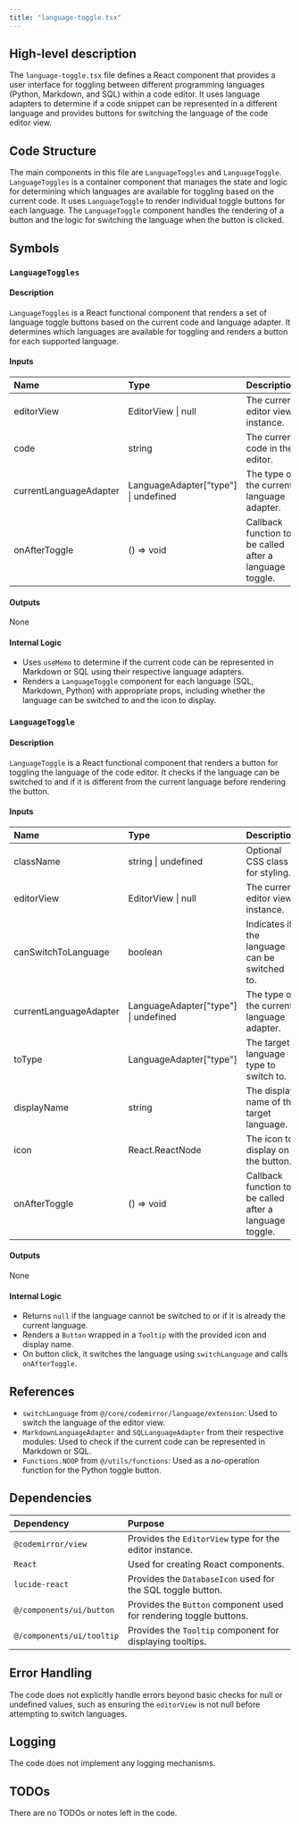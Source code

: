 ```yaml
---
title: "language-toggle.tsx"
---
```


## High-level description

The `language-toggle.tsx` file defines a React component that provides a user interface for toggling between different programming languages (Python, Markdown, and SQL) within a code editor. It uses language adapters to determine if a code snippet can be represented in a different language and provides buttons for switching the language of the code editor view.

## Code Structure

The main components in this file are `LanguageToggles` and `LanguageToggle`. `LanguageToggles` is a container component that manages the state and logic for determining which languages are available for toggling based on the current code. It uses `LanguageToggle` to render individual toggle buttons for each language. The `LanguageToggle` component handles the rendering of a button and the logic for switching the language when the button is clicked.

## Symbols

### `LanguageToggles`
#### Description
`LanguageToggles` is a React functional component that renders a set of language toggle buttons based on the current code and language adapter. It determines which languages are available for toggling and renders a button for each supported language.

#### Inputs
| Name | Type | Description |
|:-----|:-----|:------------|
| editorView | EditorView \| null | The current editor view instance. |
| code | string | The current code in the editor. |
| currentLanguageAdapter | LanguageAdapter["type"] \| undefined | The type of the current language adapter. |
| onAfterToggle | () =&gt; void | Callback function to be called after a language toggle. |

#### Outputs
None

#### Internal Logic
- Uses `useMemo` to determine if the current code can be represented in Markdown or SQL using their respective language adapters.
- Renders a `LanguageToggle` component for each language (SQL, Markdown, Python) with appropriate props, including whether the language can be switched to and the icon to display.

### `LanguageToggle`
#### Description
`LanguageToggle` is a React functional component that renders a button for toggling the language of the code editor. It checks if the language can be switched to and if it is different from the current language before rendering the button.

#### Inputs
| Name | Type | Description |
|:-----|:-----|:------------|
| className | string \| undefined | Optional CSS class for styling. |
| editorView | EditorView \| null | The current editor view instance. |
| canSwitchToLanguage | boolean | Indicates if the language can be switched to. |
| currentLanguageAdapter | LanguageAdapter["type"] \| undefined | The type of the current language adapter. |
| toType | LanguageAdapter["type"] | The target language type to switch to. |
| displayName | string | The display name of the target language. |
| icon | React.ReactNode | The icon to display on the button. |
| onAfterToggle | () =&gt; void | Callback function to be called after a language toggle. |

#### Outputs
None

#### Internal Logic
- Returns `null` if the language cannot be switched to or if it is already the current language.
- Renders a `Button` wrapped in a `Tooltip` with the provided icon and display name.
- On button click, it switches the language using `switchLanguage` and calls `onAfterToggle`.

## References

- `switchLanguage` from `@/core/codemirror/language/extension`: Used to switch the language of the editor view.
- `MarkdownLanguageAdapter` and `SQLLanguageAdapter` from their respective modules: Used to check if the current code can be represented in Markdown or SQL.
- `Functions.NOOP` from `@/utils/functions`: Used as a no-operation function for the Python toggle button.

## Dependencies

| Dependency | Purpose |
|:-----------|:--------|
| `@codemirror/view` | Provides the `EditorView` type for the editor instance. |
| `React` | Used for creating React components. |
| `lucide-react` | Provides the `DatabaseIcon` used for the SQL toggle button. |
| `@/components/ui/button` | Provides the `Button` component used for rendering toggle buttons. |
| `@/components/ui/tooltip` | Provides the `Tooltip` component for displaying tooltips. |

## Error Handling

The code does not explicitly handle errors beyond basic checks for null or undefined values, such as ensuring the `editorView` is not null before attempting to switch languages.

## Logging

The code does not implement any logging mechanisms.

## TODOs

There are no TODOs or notes left in the code.